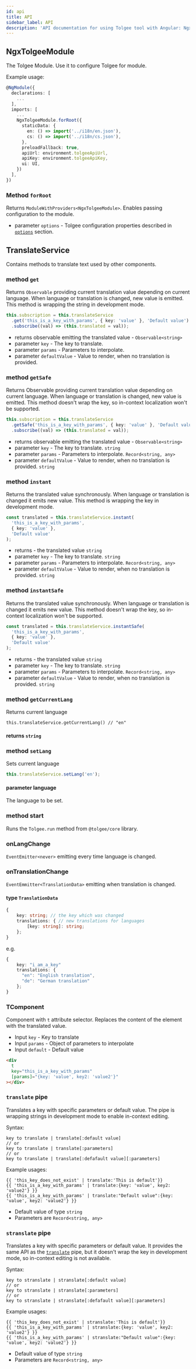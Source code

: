 ```yaml
---
id: api
title: API
sidebar_label: API
description: 'API documentation for using Tolgee tool with Angular: NgxTolgeeModule​, TranslateService, T-component and others.'
---
```


## NgxTolgeeModule

The Tolgee Module. Use it to configure Tolgee for module.

Example usage:

```ts
@NgModule({
  declarations: [
    ...
  ],
  imports: [
    ...
    NgxTolgeeModule.forRoot({
      staticData: {
        en: () => import('../i18n/en.json'),
        cs: () => import('../i18n/cs.json'),
      },
      preloadFallback: true,
      apiUrl: environment.tolgeeApiUrl,
      apiKey: environment.tolgeeApiKey,
      ui: UI,
    })
  ],
})
```

### Method `forRoot`

Returns `ModuleWithProviders<NgxTolgeeModule>`. Enables passing configuration to the module.

- parameter `options` - Tolgee configuration properties described in [`options`](/docs/sdk/api/core_package/options) section.

## TranslateService

Contains methods to translate text used by other components.

### method `get`

Returns `Observable` providing current translation value depending on current language. When language or translation
is changed, new value is emitted. This method is wrapping the string in development mode.

```ts
this.subscription = this.translateService
  .get('this_is_a_key_with_params', { key: 'value' }, 'Default value')
  .subscribe((val) => (this.translated = val));
```

- returns observable emitting the translated value - `Observable<string>`
- parameter `key` - The key to translate.
- parameter `params` - Parameters to interpolate.
- parameter `defaultValue` - Value to render, when no translation is provided.

### method `getSafe`

Returns Observable providing current translation value depending on current language. When language or translation
is changed, new value is emitted. This method doesn't wrap the key, so in-context localization won't be supported.

```ts
this.subscription = this.translateService
  .getSafe('this_is_a_key_with_params', { key: 'value' }, 'Default value')
  .subscribe((val) => (this.translated = val));
```

- returns observable emitting the translated value - `Observable<string>`
- parameter `key` - The key to translate. `string`
- parameter `params` - Parameters to interpolate. `Record<string, any>`
- parameter `defaultValue` - Value to render, when no translation is provided. `string`

### method `instant`

Returns the translated value synchronously. When language or translation
is changed it emits new value. This method is wrapping the key in development mode.

```ts
const translated = this.translateService.instant(
  'this_is_a_key_with_params',
  { key: 'value' },
  'Default value'
);
```

- returns - the translated value `string`
- parameter `key` - The key to translate. `string`
- parameter `params` - Parameters to interpolate. `Record<string, any>`
- parameter `defaultValue` - Value to render, when no translation is provided. `string`

### method `instantSafe`

Returns the translated value synchronously. When language or translation
is changed it emits new value. This method doesn't wrap the key, so in-context localization won't be supported.

```ts
const translated = this.translateService.instantSafe(
  'this_is_a_key_with_params',
  { key: 'value' },
  'Default value'
);
```

- returns - the translated value `string`
- parameter `key` - The key to translate. `string`
- parameter `params` - Parameters to interpolate. `Record<string, any>`
- parameter `defaultValue` - Value to render, when no translation is provided. `string`

### method `getCurrentLang`

Returns current language

```
this.translateService.getCurrentLang() // "en"
```

#### returns `string`

### method `setLang`

Sets current language

```ts
this.translateService.setLang('en');
```

#### parameter language

The language to be set.

### method start

Runs the `Tolgee.run` method from `@tolgee/core` library.

### onLangChange

`EventEmitter<never>` emitting every time language is changed.

### onTranslationChange

`EventEmmitter<TranslationData>` emitting when translation is changed.

#### type `TranslationData`

```ts
{
    key: string; // the key which was changed
    translations: { // new translations for languages
        [key: string]: string;
    };
}
```

e.g.

```ts
{
    key: "i_am_a_key"
    translations: {
      "en": "English translation",
      "de": "German translation"
    };
}
```

### TComponent

Component with `t` attribute selector. Replaces the content of the element with the translated value.

- Input `key` - Key to translate
- Input `params` - Object of parameters to interpolate
- Input `default` - Default value

```html
<div
  t
  key="this_is_a_key_with_params"
  [params]="{key: 'value', key2: 'value2'}"
></div>
```

### `translate` pipe

Translates a key with specific parameters or default value. The pipe is wrapping strings
in development mode to enable in-context editing.

Syntax:

```
key to translate | translate[:default value]
// or
key to translate | translate[:parameters]
// or
key to translate | translate[:defafault value][:parameters]
```

Example usages:

```angular2html
{{ 'this_key_does_not_exist' | translate:'This is default'}}
{{ 'this_is_a_key_with_params' | translate:{key: 'value', key2: 'value2'} }}
{{ 'this_is_a_key_with_params' | translate:"Default value":{key: 'value', key2: 'value2'} }}
```

- Default value of type `string`
- Parameters are `Record<string, any>`

### `stranslate` pipe

Translates a key with specific parameters or default value. It provides the same API as the [`translate`](#translate-pipe)
pipe, but it doesn't wrap the key in development mode, so in-context editing is not available.

Syntax:

```
key to stranslate | stranslate[:default value]
// or
key to stranslate | stranslate[:parameters]
// or
key to stranslate | stranslate[:defafault value][:parameters]
```

Example usages:

```angular2html
{{ 'this_key_does_not_exist' | stranslate:'This is default'}}
{{ 'this_is_a_key_with_params' | stranslate:{key: 'value', key2: 'value2'} }}
{{ 'this_is_a_key_with_params' | stranslate:"Default value":{key: 'value', key2: 'value2'} }}
```

- Default value of type `string`
- Parameters are `Record<string, any>`
